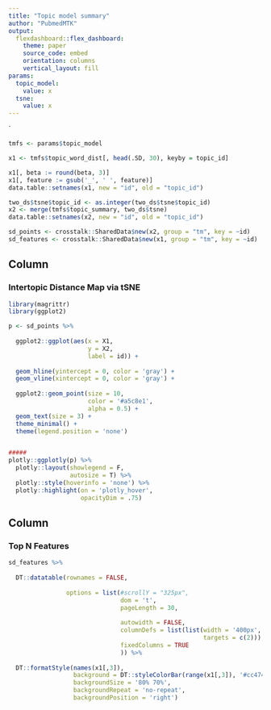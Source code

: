 ```yaml
---
title: "Topic model summary"
author: "PubmedMTK"
output:
  flexdashboard::flex_dashboard:
    theme: paper
    source_code: embed
    orientation: columns
    vertical_layout: fill
params:
  topic_model:
    value: x
  tsne:
    value: x
---
```

`


```r
tmfs <- params$topic_model

x1 <- tmfs$topic_word_dist[, head(.SD, 30), keyby = topic_id] 

x1[, beta := round(beta, 3)]
x1[, feature := gsub('_', ' ', feature)]
data.table::setnames(x1, new = "id", old = "topic_id")

two_ds$tsne$topic_id <- as.integer(two_ds$tsne$topic_id)
x2 <- merge(tmfs$topic_summary, two_ds$tsne) 
data.table::setnames(x2, new = "id", old = "topic_id")

sd_points <- crosstalk::SharedData$new(x2, group = "tm", key = ~id)
sd_features <- crosstalk::SharedData$new(x1, group = "tm", key = ~id)
```




Column {data-width=550}
-------------------------------------

### Intertopic Distance Map via tSNE

```r
library(magrittr)
library(ggplot2)

p <- sd_points %>%
  
  ggplot2::ggplot(aes(x = X1, 
                      y = X2,
                      label = id)) + 
  
  geom_hline(yintercept = 0, color = 'gray') +
  geom_vline(xintercept = 0, color = 'gray') +
  
  ggplot2::geom_point(size = 10, 
                      color = '#a5c8e1',
                      alpha = 0.5) +
  geom_text(size = 3) +
  theme_minimal() +
  theme(legend.position = 'none') 


#####
plotly::ggplotly(p) %>% 
  plotly::layout(showlegend = F,
                 autosize = T) %>%
  plotly::style(hoverinfo = 'none') %>%
  plotly::highlight(on = 'plotly_hover',
                    opacityDim = .75)
```





Column {data-width=450}
-------------------------------------
    
### Top N Features

```r
sd_features %>%
  
  DT::datatable(rownames = FALSE,
                             
                options = list(#scrollY = "325px",
                               dom = 't',
                               pageLength = 30,
                               
                               autowidth = FALSE,
                               columnDefs = list(list(width = '400px', 
                                                      targets = c(2))),
                               fixedColumns = TRUE
                               )) %>%
  
  DT::formatStyle(names(x1[,3]),
                  background = DT::styleColorBar(range(x1[,3]), '#cc474d'),
                  backgroundSize = '80% 70%',
                  backgroundRepeat = 'no-repeat',
                  backgroundPosition = 'right')
```    

